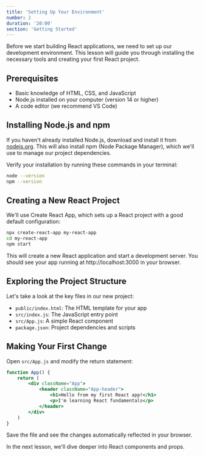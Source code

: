 ```yaml
---
title: 'Setting Up Your Environment'
number: 2
duration: '20:00'
section: 'Getting Started'
---
```


Before we start building React applications, we need to set up our development environment. This lesson will guide you through installing the necessary tools and creating your first React project.

## Prerequisites

- Basic knowledge of HTML, CSS, and JavaScript
- Node.js installed on your computer (version 14 or higher)
- A code editor (we recommend VS Code)

## Installing Node.js and npm

If you haven't already installed Node.js, download and install it from [nodejs.org](https://nodejs.org). This will also install npm (Node Package Manager), which we'll use to manage our project dependencies.

Verify your installation by running these commands in your terminal:

```bash
node --version
npm --version
```

## Creating a New React Project

We'll use Create React App, which sets up a React project with a good default configuration:

```bash
npx create-react-app my-react-app
cd my-react-app
npm start
```

This will create a new React application and start a development server. You should see your app running at http://localhost:3000 in your browser.

## Exploring the Project Structure

Let's take a look at the key files in our new project:

- `public/index.html`: The HTML template for your app
- `src/index.js`: The JavaScript entry point
- `src/App.js`: A simple React component
- `package.json`: Project dependencies and scripts

## Making Your First Change

Open `src/App.js` and modify the return statement:

```jsx
function App() {
	return (
		<div className="App">
			<header className="App-header">
				<h1>Hello from my first React app!</h1>
				<p>I'm learning React fundamentals</p>
			</header>
		</div>
	)
}
```

Save the file and see the changes automatically reflected in your browser.

In the next lesson, we'll dive deeper into React components and props.
